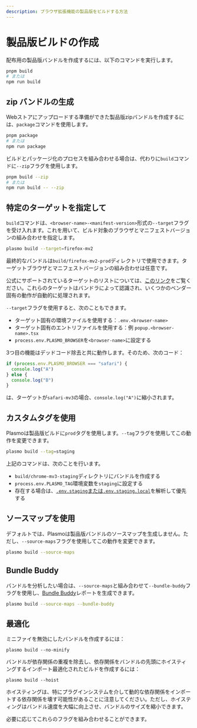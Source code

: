 ```yaml
---
description: ブラウザ拡張機能の製品版をビルドする方法
---
```



# 製品版ビルドの作成

配布用の製品版バンドルを作成するには、以下のコマンドを実行します。

```sh
pnpm build
# または
npm run build
```

## zip バンドルの生成

Webストアにアップロードする準備ができた製品版zipバンドルを作成するには、`package`コマンドを使用します。

```sh
pnpm package
# または
npm run package
```

ビルドとパッケージ化のプロセスを組み合わせる場合は、代わりに`build`コマンドに`--zip`フラグを使用します。

```sh
pnpm build --zip
# または
npm run build -- --zip
```

## 特定のターゲットを指定して

`build`コマンドは、`<browser-name>-<manifest-version>`形式の`--target`フラグを受け入れます。これを用いて、ビルド対象のブラウザとマニフェストバージョンの組み合わせを指定します。

```sh
plasmo build --target=firefox-mv2
```

最終的なバンドルは`build/firefox-mv2-prod`ディレクトリで使用できます。ターゲットブラウザとマニフェストバージョンの組み合わせは任意です。

公式にサポートされているターゲットのリストについては、[このリンク](./faq#what-are-the-officially-supported-browser-targets)をご覧ください。これらのターゲットはバンドラによって認識され、いくつかのベンダー固有の動作が自動的に処理されます。

`--target`フラグを使用すると、次のこともできます。

- ターゲット固有の環境ファイルを使用する：`.env.<browser-name>`
- ターゲット固有のエントリファイルを使用する：例 `popup.<browser-name>.tsx`
- `process.env.PLASMO_BROWSER`を`<browser-name>`に設定する

3つ目の機能はデッドコード除去と共に動作します。そのため、次のコード：

```ts
if (process.env.PLASMO_BROWSER === "safari") {
  console.log("A")
} else {
  console.log("B")
}
```

は、ターゲットが`safari-mv3`の場合、`console.log("A")`に縮小されます。


## カスタムタグを使用

Plasmoは製品版ビルドに`prod`タグを使用します。`--tag`フラグを使用してこの動作を変更できます。

```sh
plasmo build --tag=staging
```

上記のコマンドは、次のことを行います。

- `build/chrome-mv3-staging`ディレクトリにバンドルを作成する
- `process.env.PLASMO_TAG`環境変数を`staging`に設定する
- 存在する場合は、[`.env.staging`または`.env.staging.local`](/framework/env#bundle-specific-env)を解析して優先する


## ソースマップを使用

デフォルトでは、Plasmoは製品版バンドルのソースマップを生成しません。ただし、`--source-maps`フラグを使用してこの動作を変更できます。

```sh
plasmo build --source-maps
```

## Bundle Buddy

バンドルを分析したい場合は、`--source-maps`と組み合わせて`--bundle-buddy`フラグを使用し、[Bundle Buddy](https://bundle-buddy.com/)レポートを生成できます。

```sh
plasmo build --source-maps --bundle-buddy
```

## 最適化

ミニファイを無効にしたバンドルを作成するには：

```
plasmo build --no-minify
```

バンドルが依存関係の重複を除去し、依存関係をバンドルの先頭にホイスティングするインポート最適化されたビルドを作成するには：

```
plasmo build --hoist
```

ホイスティングは、特にプラグインシステムを介して動的な依存関係をインポートする依存関係を壊す可能性があることに注意してください。ただし、ホイスティングはバンドル速度を大幅に向上させ、バンドルのサイズを縮小できます。

必要に応じてこれらのフラグを組み合わせることができます。
